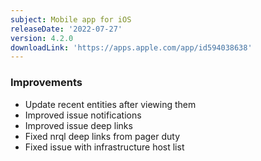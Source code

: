 ```yaml
---
subject: Mobile app for iOS
releaseDate: '2022-07-27'
version: 4.2.0
downloadLink: 'https://apps.apple.com/app/id594038638'
---
```


### Improvements

* Update recent entities after viewing them
* Improved issue notifications
* Improved issue deep links
* Fixed nrql deep links from pager duty
* Fixed issue with infrastructure host list